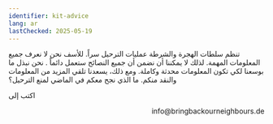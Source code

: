 ```yaml
---
identifier: kit-advice
lang: ar
lastChecked: 2025-05-19
---
```

ﺗﻨﻈﻢ ﺳﻠﻄﺎﺕ ﺍﻟﻬﺠﺮﺓ ﻭﺍﻟﺸﺮﻃﺔ ﻋﻤﻠﻴﺎﺕ ﺍﻟﺘﺮﺣﻴﻞ ﺳﺮﺍً. ﻟﻸﺳﻒ ﻧﺤﻦ ﻻ ﻧﻌﺮﻑ ﺟﻤﻴﻊ ﺍﻟﻤﻌﻠﻮﻣﺎﺕ ﺍﻟﻤﻬﻤﺔ. ﻟﺬﻟﻚ ﻻ ﻳﻤﻜﻨﻨﺎ ﺃﻥ ﻧﻀﻤﻦ ﺃﻥ ﺟﻤﻴﻊ ﺍﻟﻨﺼﺎﺋﺢ ﺳﺘﻌﻤﻞ ﺩﺍﺋﻤﺎً
.
نحن نبذل ما بوسعنا لكي تكون ﺍﻟﻤﻌﻠﻮﻣﺎﺕ ﻣﺤﺪﺛﺔ ﻭﻛﺎﻣﻠﺔ. ﻭﻣﻊ ﺫﻟﻚ، ﻳﺴﻌﺪﻧﺎ ﺗﻠﻘﻲ ﺍﻟﻤﺰﻳﺪ ﻣﻦ ﺍﻟﻤﻌﻠﻮﻣﺎﺕ ﻭﺍﻟﻨﻘﺪ ﻣﻨﻜﻢ. ﻣﺎ ﺍﻟﺬﻱ ﻧﺠﺢ معكم ﻓﻲ ﺍﻟﻤﺎﺿﻲ ﻟﻤﻨﻊ ﺍﻟﺘﺮﺣﻴﻞ؟

ﺍﻛﺘﺐ
ﺇﻟﻰ 
<p align="right">info@bringbackourneighbours.de</p> 

<Block identifier="get-legal-advice" />
